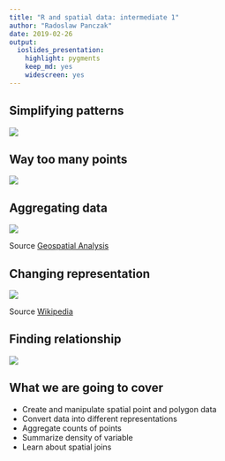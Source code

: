 ```yaml
---
title: "R and spatial data: intermediate 1"
author: "Radoslaw Panczak"
date: 2019-02-26
output: 
  ioslides_presentation: 
    highlight: pygments
    keep_md: yes
    widescreen: yes
---
```



## Simplifying patterns 

![](./images/find_panda.png)


## Way too many points 

![](./images/points.png)


## Aggregating data

![](./images/quadrant.png)

Source [Geospatial Analysis](https://www.spatialanalysisonline.com/HTML/index.html?quadrat_analysis_of_grid_datas.htm)


## Changing representation

![](./images/density.png)

Source [Wikipedia](https://en.wikipedia.org/wiki/File:Bivariate_example.png)


## Finding relationship 

![](./images/mad_cows.JPG)


## What we are going to cover 

- Create and manipulate spatial point and polygon data
- Convert data into different representations
- Aggregate counts of points
- Summarize density of variable 
- Learn about spatial joins
